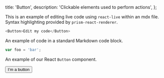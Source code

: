 
  title: 'Button',
  description: 'Clickable elements used to perform actions',
};


This is an example of editing live code using `react-live` within an mdx file. Syntax highlighting provided by `prism-react-renderer`.

```js live=true
<Button>Edit my code</Button>
```

An example of code in a standard Markdown code block.

```js
var foo = 'bar';
```

An example of our React `Button` component.

<Button>I’m a button</Button>
